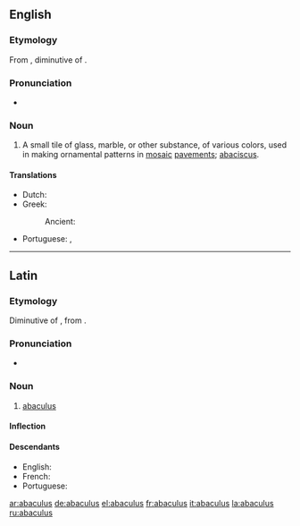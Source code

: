 ==English==

===Etymology===
From {{etyl|la|en}} {{term|abaculus|lang=la}}, diminutive of {{term|abacus|lang=la}}.

===Pronunciation===
* {{a|GenAm}} {{IPA|/əˈbæk.jə.ləs/|lang=en}}

===Noun===
{{en-noun|abaculi}}

# {{context|archaic|lang=en}} A small tile of glass, marble, or other substance, of various colors, used in making ornamental patterns in [[mosaic]] [[pavements]]; [[abaciscus]].

====Translations====
{{trans-top|a small tile}}
* Dutch: {{t|nl|mozaïekelement|n}}
* Greek:
*: Ancient: {{t|grc|ἀβακίσκος|m}}
{{trans-mid}}
* Portuguese: {{t+|pt|abáculo|m}}, {{t|pt|abacísculo|m}}
{{trans-bottom}}
----

==Latin==

===Etymology===
Diminutive of {{term|abacus||a square board|lang=la}}, from {{etyl|grc|la}} {{term|ἄβαξ||board|lang=grc}}.

===Pronunciation===
* {{a|Classical}} {{IPA|/aˈba.ku.lus/|lang=la}}

===Noun===
{{la-noun|abaculus|abaculi|abaculī|m|second}}

# [[#English|abaculus]]

====Inflection====
{{la-decl-2nd|abacul}}

====Descendants====
* English: {{l/en|abaculus}}
* French: {{l/fr|abacule}}
* Portuguese: {{l/pt|abáculo}}

[[ar:abaculus]]
[[de:abaculus]]
[[el:abaculus]]
[[fr:abaculus]]
[[it:abaculus]]
[[la:abaculus]]
[[ru:abaculus]]